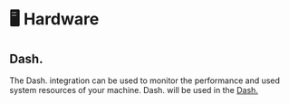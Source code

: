 # 🖥️ Hardware

## Dash.

The Dash. integration can be used to monitor the performance and used system resources of your machine.
Dash. will be used in the [Dash.](/docs/widgets/dashdot-widget)